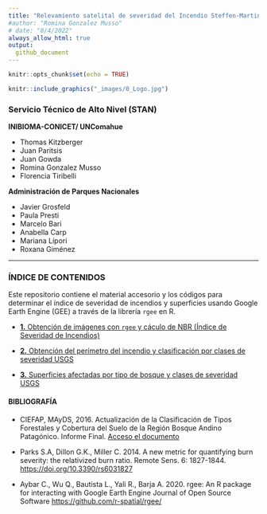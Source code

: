 ```yaml
---
title: "Relevamiento satelital de severidad del Incendio Steffen-Martin 2021-22"
#author: "Romina Gonzalez Musso"
# date: "8/4/2022"
always_allow_html: true
output:
  github_document
---
```


```r
knitr::opts_chunk$set(echo = TRUE)
```

```r

knitr::include_graphics("_images/0_Logo.jpg")

```

### **Servicio Técnico de Alto Nivel (STAN)**

**INIBIOMA-CONICET/ UNComahue**

- Thomas Kitzberger
- Juan Paritsis
- Juan Gowda
- Romina Gonzalez Musso
- Florencia Tiribelli

**Administración de Parques Nacionales**

- Javier Grosfeld
- Paula Presti
- Marcelo Bari
- Anabella Carp
- Mariana Lípori
- Roxana Giménez


----------------------------------------
### **ÍNDICE DE CONTENIDOS**

Este repositorio contiene el material accesorio y los códigos para determinar el índice de severidad de incendios y superficies usando Google Earth Engine (GEE) a través de la librería `rgee` en R. 


- [**1.** Obtención de imágenes con `rgee` y cáculo de NBR (Índice de Severidad de Incendios)](https://github.com/romina-gonzalez-musso/Severidad_IncendioLagoMartin/tree/master/_mds/1_Imagenes_rgee.md)

- [**2.** Obtención del perímetro del incendio y clasificación por clases de severidad USGS ](https://github.com/romina-gonzalez-musso/Severidad_IncendioLagoMartin/tree/master/_mds/2_NBR.md)

- [**3.** Superficies afectadas por tipo de bosque y clases de severidad USGS ](https://github.com/romina-gonzalez-musso/Severidad_IncendioLagoMartin/tree/master/_mds/3_Tipos_ftales.md)


#### **BIBLIOGRAFÍA**

- CIEFAP, MAyDS, 2016. Actualización de la Clasificación de Tipos Forestales y Cobertura del Suelo de la Región Bosque Andino Patagónico. Informe Final. [Acceso el documento](https://www.argentina.gob.ar/sites/default/files/informe_final_ccs_bap_20160712.pdf)

- Parks S.A, Dillon G.K., Miller C. 2014. A new metric for quantifying burn severity: the relativized burn ratio. Remote Sens. 6: 1827-1844. [https://doi.org/10.3390/rs6031827](https://doi.org/10.3390/rs6031827)

- Aybar C., Wu Q., Bautista L., Yali R., Barja A. 2020. rgee: An R package for interacting with Google Earth Engine Journal of Open Source Software [https://github.com/r-spatial/rgee/](https://github.com/r-spatial/rgee/)
